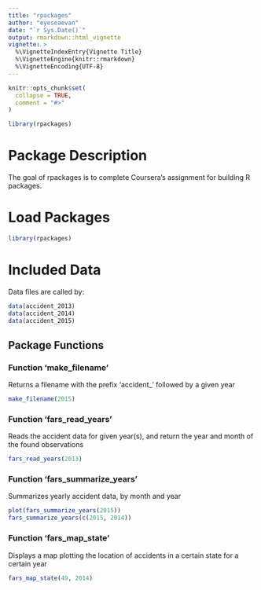 ```yaml
---
title: "rpackages"
author: "eyeseaevan"
date: "`r Sys.Date()`"
output: rmarkdown::html_vignette
vignette: >
  %\VignetteIndexEntry{Vignette Title}
  %\VignetteEngine{knitr::rmarkdown}
  %\VignetteEncoding{UTF-8}
---
```


```r
knitr::opts_chunk$set(
  collapse = TRUE,
  comment = "#>"
)
```

```r
library(rpackages)
```

# Package Description
The goal of rpackages is to complete Coursera’s assignment for building R packages.


# Load Packages

```r
library(rpackages)
```

# Included Data

Data files are called by:

```r
data(accident_2013)
data(accident_2014)
data(accident_2015)
```

## Package Functions

### Function 'make_filename'

Returns a filename with the prefix 'accident_' followed by a given year

```r
make_filename(2015)
```

### Function 'fars_read_years'

Reads the accident data for given year(s), and return the year and month of the found observations

```r
fars_read_years(2013)
```

### Function 'fars_summarize_years'

Summarizes yearly accident data, by month and year

```r
plot(fars_summarize_years(2015))
fars_summarize_years(c(2015, 2014))
```

### Function 'fars_map_state'

Displays a map plotting the location of accidents in a certain state for a certain year

```r
fars_map_state(49, 2014)
```